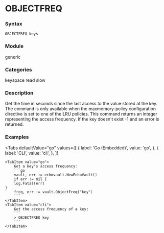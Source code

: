 
# OBJECTFREQ

### Syntax
```
OBJECTFREQ keys
```

### Module
<span className="acl-category">generic</span>

### Categories
<span className="acl-category">keyspace</span>
<span className="acl-category">read</span>
<span className="acl-category">slow</span>

### Description
Get the time in seconds since the last access to the value stored at the key.
The command is only available when the maxmemory-policy configuration directive is set to one of the LRU policies.
This command returns an integer representing the access frequency. If the key doesn't exist -1 and an error is returned.

### Examples

<Tabs
    defaultValue="go"
    values={[
        { label: 'Go (Embedded)', value: 'go', },
        { label: 'CLI', value: 'cli', },
    ]}
>
    <TabItem value="go">
        Get a key's access frequency:
        ```go
        vault, err := echovault.NewEchoVault()
        if err != nil {
        log.Fatal(err)
    }
        freq, err := vault.ObjectFreq("key")
        ```
    </TabItem>
    <TabItem value="cli">
        Get the access frequency of a key:
        ```
        > OBJECTFREQ key
        ```
    </TabItem>
</Tabs>
